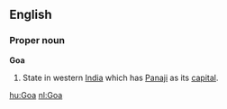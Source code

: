 ==English==
===Proper noun===
'''Goa'''
#State in western [[India]] which has [[Panaji]] as its [[capital]].

[[hu:Goa]]
[[nl:Goa]]